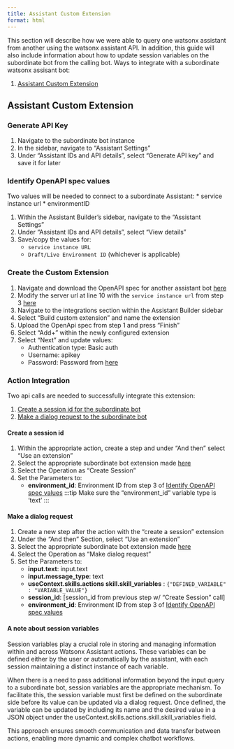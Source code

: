 ```yaml
---
title: Assistant Custom Extension
format: html
---
```


This section will describe how we were able to query one watsonx assistant from another using the watsonx assistant API. In addition, this guide will also include information about how to update session variables on the subordinate bot from the calling bot.
Ways to integrate with a subordinate watsonx assisant bot:

1. [Assistant Custom Extension](#assistant-custom-extension)

## Assistant Custom Extension
<div style={{ borderBottom: '1px solid #000', marginTop: '20px', marginBottom: '20px' }}></div>

### Generate API Key
1. Navigate to the subordinate bot instance
2. In the sidebar, navigate to "Assistant Settings"
3. Under "Assistant IDs and API details", select "Generate API key" and save it for later 

### Identify OpenAPI spec values
Two values will be needed to connect to a subordinate Assistant:
* service instance url
* environmentID

1. Within the Assistant Builder's sidebar, navigate to the "Assistant Settings"
2. Under "Assistant IDs and API details", select "View details"
3. Save/copy the values for:
    * ```service instance URL```
    * ```Draft/Live Environment ID``` (whichever is applicable)

### Create the Custom Extension
1. Navigate and download the OpenAPI spec for another assistant bot [here](https://github.ibm.com/ibm-client-engineering/solution-watsonx-orchestrate/tree/main/assets/openAPI_specs/otherBot)
2. Modify the server url at line 10 with the ```service instance url``` from step 3 [here](#identify-openapi-spec-values)
3. Navigate to the integrations section within the Assistant Builder sidebar
4. Select "Build custom extension" and name the extension
5. Upload the OpenApi spec from step 1 and press "Finish"
6. Select "Add+" within the newly configured extension
7. Select "Next" and update values:
    * Authentication type: Basic auth
    * Username: apikey
    * Password: Password from [here](#create-an-ibm-cloud-api-key)


### Action Integration
Two api calls are needed to successfully integrate this extension:

1. [Create a session id for the subordinate bot](#create-a-session-id)
2. [Make a dialog request to the subordinate bot](#make-a-dialog-request)

#### **Create a session id**
1. Within the appropriate action, create a step and under "And then" select "Use an extension"
2. Select the appropriate subordinate bot extension made [here](#assistant-custom-extension)
3. Select the Operation as "Create Session"
4. Set the Parameters to:
    * **environment_id**: Environment ID from step 3 of [Identify OpenAPI spec values](#identify-openapi-spec-values)
    :::tip
    Make sure the "environment_id" variable type is 'text'
    :::

#### **Make a dialog request**
1. Create a new step after the action with the "create a session" extension  
2. Under the "And then" Section, select "Use an extension"
2. Select the appropriate subordinate bot extension made [here](#assistant-custom-extension)
3. Select the Operation as "Make dialog request"
4. Set the Parameters to:
    * **input.text**: input.text
    * **input.message_type**: text
    * **useContext.skills.actions skill.skill_variables** : ```{"DEFINED_VARIABLE" : "VARIABLE_VALUE"}```
    * **session_id**: [session_id from previous step w/ "Create Session" call]
    * **environment_id**: Environment ID from step 3 of [Identify OpenAPI spec values](#identify-openapi-spec-values)

::: {.callout-note}
#### **A note about session variables**
Session variables play a crucial role in storing and managing information within and across Watsonx Assistant actions. These variables can be defined either by the user or automatically by the assistant, with each session maintaining a distinct instance of each variable.

When there is a need to pass additional information beyond the input query to a subordinate bot, session variables are the appropriate mechanism. To facilitate this, the session variable must first be defined on the subordinate side before its value can be updated via a dialog request. Once defined, the variable can be updated by including its name and the desired value in a JSON object under the useContext.skills.actions.skill.skill_variables field.

This approach ensures smooth communication and data transfer between actions, enabling more dynamic and complex chatbot workflows.
:::
